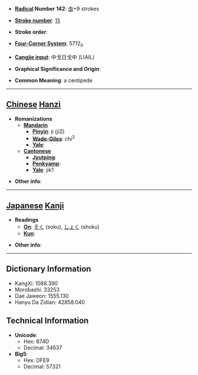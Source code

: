 * '''[[Wiktionary:Chinese radical index| Radical]] Number 142''': [[Wiktionary:Chinese radical index 虫|虫]]+9 strokes

* '''[[Wiktionary:Chinese total strokes index|Stroke number]]''': [[Wiktionary:Chinese total strokes index 15|15]]

* '''Stroke order''': 

* '''[[Wiktionary:Chinese four corner index|Four-Corner System]]''': 5712<sub>0</sub>

* '''[[Wiktionary:Chinese Cangjie index|Cangjie input]]''': 中戈日戈中 (LIAIL)

* '''Graphical Significance and Origin''': 

* '''Common Meaning''': a centipede

----

== [[Chinese]] [[Hanzi]] ==

* '''Romanizations'''
** '''[[Mandarin]]'''
*** '''[[Pinyin]]''': jí (ji2)
*** '''[[Wade-Giles]]''': chi<sup>2</sup>
*** '''[[Yale]]''': 
** '''[[Cantonese]]'''
*** '''[[Jyutping]]''':
*** '''[[Penkyamp]]''': 
*** '''[[Yale]]''': jik1

* '''Other info''': 

----

== [[Japanese]] [[Kanji]] ==

* '''Readings'''
** '''[[On]]''': [[そく]] (soku), [[しょく]] (shoku)
** '''[[Kun]]''': 

* '''Other info''':  

----

== Dictionary Information ==

* KangXi: 1088.390
* Morobashi: 33253
* Dae Jaweon: 1555.130
* Hanyu Da Zidian: 42858.040

== Technical Information ==

* '''Unicode''':
** Hex: 874D
** Decimal: 34637
* '''Big5''':
** Hex: DFE9
** Decimal: 57321
